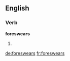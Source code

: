 ==English==

===Verb===
'''foreswears'''

# {{third-person singular of|[[foreswear]]}}

[[de:foreswears]]
[[fr:foreswears]]